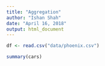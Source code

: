 ```yaml
---
title: "Aggregation"
author: "Ishan Shah"
date: "April 16, 2018"
output: html_document
---
```


```r

df <- read.csv("data/phoenix.csv")

```

```r
summary(cars)
```

